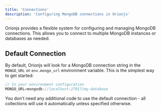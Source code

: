 ```yaml
---
title: 'Connections'
description: 'Configuring MongoDB connections in Orionjs'
---
```


Orionjs provides a flexible system for configuring and managing MongoDB connections. This allows you to connect to multiple MongoDB instances or databases as needed.

## Default Connection

By default, Orionjs will look for a MongoDB connection string in the `MONGO_URL` or `env.mongo_url` environment variable. This is the simplest way to get started:

```typescript
// In your environment configuration
MONGO_URL=mongodb://localhost:27017/my-database
```

You don't need any additional code to use the default connection - all collections will use it automatically unless specified otherwise.
